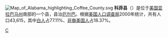 [[File:Map_of_Alabama_highlighting_Coffee_County.svg|right]]
'''科菲县'''（{{lang-en|Coffee County}}）是位于[[美国|美国]][[亚拉巴马州|亚拉巴马州]]南部的一个县，县治[[厄尔巴_(阿拉巴马州)|厄尔巴]]。根据[[美国人口调查局|美国人口调查局]]2000年统计，共有人口43,615，其中[[白人|白人]]占77.11%、[[非裔美国人|非裔美国人]]占18.37%。

{{科菲縣 (阿拉巴馬州)}}
{{Alabama}}
{{Alabama-stub}}

[[Category:亞拉巴馬州行政區劃|C]]